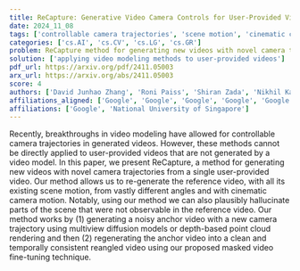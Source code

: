 ```yaml
---
title: ReCapture: Generative Video Camera Controls for User-Provided Videos using Masked Video Fine-Tuning
date: 2024_11_08
tags: ['controllable camera trajectories', 'scene motion', 'cinematic camera motion', 'video modeling', 'masked video fine-tuning', 'user-provided videos', 'depth-based point cloud rendering', 'novel camera trajectories', 'multiview diffusion models']
categories: ['cs.AI', 'cs.CV', 'cs.LG', 'cs.GR']
problem: ReCapture method for generating new videos with novel camera trajectories
solution: ['applying video modeling methods to user-provided videos']
pdf_url: https://arxiv.org/pdf/2411.05003
arx_url: https://arxiv.org/abs/2411.05003
score: 4
authors: ['David Junhao Zhang', 'Roni Paiss', 'Shiran Zada', 'Nikhil Karnad', 'David E. Jacobs', 'Yael Pritch', 'Inbar Mosseri', 'Mike Zheng Shou', 'Neal Wadhwa', 'Nataniel Ruiz']
affiliations_aligned: ['Google', 'Google', 'Google', 'Google', 'Google', 'Google', 'Google', 'National University of Singapore', 'Google', 'Google']
affiliations: ['Google', 'National University of Singapore']
---
```



Recently, breakthroughs in video modeling have allowed for controllable camera trajectories in generated videos. However, these methods cannot be directly applied to user-provided videos that are not generated by a video model. In this paper, we present ReCapture, a method for generating new videos with novel camera trajectories from a single user-provided video. Our method allows us to re-generate the reference video, with all its existing scene motion, from vastly different angles and with cinematic camera motion. Notably, using our method we can also plausibly hallucinate parts of the scene that were not observable in the reference video. Our method works by (1) generating a noisy anchor video with a new camera trajectory using multiview diffusion models or depth-based point cloud rendering and then (2) regenerating the anchor video into a clean and temporally consistent reangled video using our proposed masked video fine-tuning technique.
